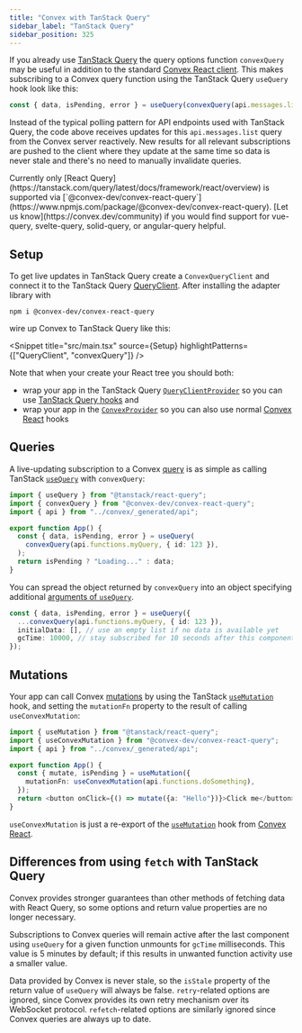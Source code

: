 ```yaml
---
title: "Convex with TanStack Query"
sidebar_label: "TanStack Query"
sidebar_position: 325
---
```



If you already use [TanStack Query](https://tanstack.com/query/latest) the query
options function `convexQuery` may be useful in addition to the standard
[Convex React client](/client/react). This makes subscribing to a Convex query
function using the TanStack Query `useQuery` hook look like this:

```ts
const { data, isPending, error } = useQuery(convexQuery(api.messages.list, {}));
```

Instead of the typical polling pattern for API endpoints used with TanStack
Query, the code above receives updates for this `api.messages.list` query from
the Convex server reactively. New results for all relevant subscriptions are
pushed to the client where they update at the same time so data is never stale
and there's no need to manually invalidate queries.

<Admonition type="note" title="Support for other frameworks">
  Currently only [React
  Query](https://tanstack.com/query/latest/docs/framework/react/overview) is
  supported via
  [`@convex-dev/convex-react-query`](https://www.npmjs.com/package/@convex-dev/convex-react-query).
  [Let us know](https://convex.dev/community) if you would find support for
  vue-query, svelte-query, solid-query, or angular-query helpful.
</Admonition>

## Setup

To get live updates in TanStack Query create a `ConvexQueryClient` and connect
it to the TanStack Query
[QueryClient](https://tanstack.com/query/latest/docs/reference/QueryClient).
After installing the adapter library with

```
npm i @convex-dev/convex-react-query
```

wire up Convex to TanStack Query like this:

<Snippet
  title="src/main.tsx"
  source={Setup}
  highlightPatterns={["QueryClient", "convexQuery"]}
/>

Note that when your create your React tree you should both:

- wrap your app in the TanStack Query
  [`QueryClientProvider`](https://tanstack.com/query/latest/docs/framework/react/reference/QueryClientProvider)
  so you can use
  [TanStack Query hooks](https://tanstack.com/query/latest/docs/framework/react/reference/useQuery)
  and
- wrap your app in the [`ConvexProvider`](/api/modules/react#convexprovider) so
  you can also use normal [Convex React](/client/react) hooks

## Queries

A live-updating subscription to a Convex
[query](/docs/functions/query-functions.mdx) is as simple as calling TanStack
[`useQuery`](https://tanstack.com/query/latest/docs/framework/react/reference/useQuery)
with `convexQuery`:

```ts
import { useQuery } from "@tanstack/react-query";
import { convexQuery } from "@convex-dev/convex-react-query";
import { api } from "../convex/_generated/api";

export function App() {
  const { data, isPending, error } = useQuery(
    convexQuery(api.functions.myQuery, { id: 123 }),
  );
  return isPending ? "Loading..." : data;
}
```

You can spread the object returned by `convexQuery` into an object specifying
additional
[arguments of `useQuery`](https://tanstack.com/query/latest/docs/framework/react/reference/useQuery).

```ts
const { data, isPending, error } = useQuery({
  ...convexQuery(api.functions.myQuery, { id: 123 }),
  initialData: [], // use an empty list if no data is available yet
  gcTime: 10000, // stay subscribed for 10 seconds after this component unmounts
});
```

## Mutations

Your app can call Convex [mutations](/docs/functions/mutation-functions.mdx) by
using the TanStack
[`useMutation`](https://tanstack.com/query/latest/docs/framework/react/reference/useMutation)
hook, and setting the `mutationFn` property to the result of calling
`useConvexMutation`:

```ts
import { useMutation } from "@tanstack/react-query";
import { useConvexMutation } from "@convex-dev/convex-react-query";
import { api } from "../convex/_generated/api";

export function App() {
  const { mutate, isPending } = useMutation({
    mutationFn: useConvexMutation(api.functions.doSomething),
  });
  return <button onClick={() => mutate({a: "Hello"})}>Click me</button>;
}
```

`useConvexMutation` is just a re-export of the
[`useMutation`](/client/react#editing-data) hook from
[Convex React](/client/react).

## Differences from using `fetch` with TanStack Query

Convex provides stronger guarantees than other methods of fetching data with
React Query, so some options and return value properties are no longer
necessary.

Subscriptions to Convex queries will remain active after the last component
using `useQuery` for a given function unmounts for `gcTime` milliseconds. This
value is 5 minutes by default; if this results in unwanted function activity use
a smaller value.

Data provided by Convex is never stale, so the `isStale` property of the return
value of `useQuery` will always be false. `retry`-related options are ignored,
since Convex provides its own retry mechanism over its WebSocket protocol.
`refetch`-related options are similarly ignored since Convex queries are always
up to date.
